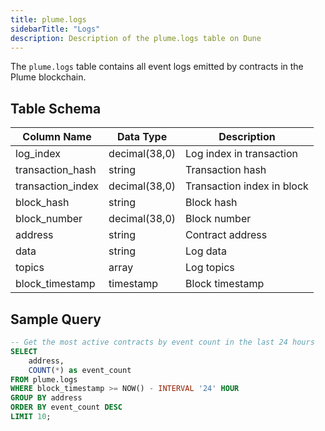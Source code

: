 ```yaml
---
title: plume.logs
sidebarTitle: "Logs"
description: Description of the plume.logs table on Dune
---
```



The `plume.logs` table contains all event logs emitted by contracts in the Plume blockchain.

## Table Schema

| Column Name | Data Type | Description |
|------------|-----------|-------------|
| log_index | decimal(38,0) | Log index in transaction |
| transaction_hash | string | Transaction hash |
| transaction_index | decimal(38,0) | Transaction index in block |
| block_hash | string | Block hash |
| block_number | decimal(38,0) | Block number |
| address | string | Contract address |
| data | string | Log data |
| topics | array | Log topics |
| block_timestamp | timestamp | Block timestamp |

## Sample Query

```sql
-- Get the most active contracts by event count in the last 24 hours
SELECT 
    address,
    COUNT(*) as event_count
FROM plume.logs
WHERE block_timestamp >= NOW() - INTERVAL '24' HOUR
GROUP BY address
ORDER BY event_count DESC
LIMIT 10;
```

<LogsSnippet /> 